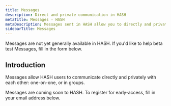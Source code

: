 ```yaml
---
title: Messages
description: Direct and private communication in HASH
metaTitle: Messages - HASH
metaDescription: Messages sent in HASH allow you to directly and privately communicate with one or more other users.
sidebarTitle: Messages
---
```


<callout style="information" type="coming-soon">
  Messages are not yet generally available in HASH. If you'd like to help beta
  test Messages, fill in the form below.
</callout>

## Introduction

Messages allow HASH users to communicate directly and privately with each other: one-on-one, or in groups.

Messages are coming soon to HASH. To register for early-access, fill in your email address below.
